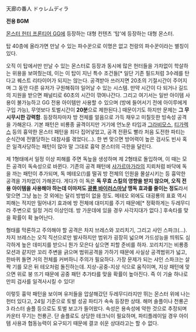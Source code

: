 天廊の番人 ドゥレムディラ

'''전용 BGM''' 
{{{#!html
<iframe width="344" height="70" src="//www.youtube.com/embed/ztDcxZ0TL-8" frameborder="0" allowfullscreen></iframe> }}}

[[몬스터 헌터 프론티어 GG]]에 등장하는 대형 컨텐츠 '탑'에 등장하는 대형 몬스터.

탑 40층에 올라가면 만날 수 있는 파수꾼으로 이명은 없고 천랑의 파수꾼이라는 별칭이 있다.

오직 이 탑에서만 만날 수 있는 몬스터로 등장과 동시에 많은 헌터들을 가차없이 학살하는 위용을 보여줬는데, 이는 이 탑이 지닌 특수 조건들[* 일단 기존 필드처럼 3수레를 탄다고 퀘스트 리타이어가 되지는 않는다. 공격받아 쓰러지면 20초의 기절시간이 주어지며 그 동안 다른 유저가 구원해줘야 일어날 수 있는 시스템. 만약 시간이 다 되거나 길드의 지원을 받으면 패널티로 60초의 시간이 깎여나간다. 그리고 여기서는 일반 아이템 사용이 불가능하고 GG 전용 아이템만 사용할 수 있으며 (방에 들어서기 전에 아이루에게 구입 가능), 무엇보다 토벌시간이 '''20분'''으로 제한된다.] 때문이기도 하지만 문제는 '''그 무시무시한 강력함'''. 등장하자마자 방 전체를 얼음으로 가득 채우고 미칠듯한 빙속성 공격을 가해온다. 기본 패턴은 비룡종 골격이지만 거기에 언노운 타입과 [[그라비모스]], [[티가렉스]] 등의 흉악한 몬스터 패턴을 죄다 집어넣었고, 공격 전환도 빨라 처음 도전한 파티는 순식간에 전멸당하는 대참사를 겪었다(...). 한 번 맞으면 방어력이 높은 검사도 빈사 혹은 일격사당하는 패턴이 많아 말 그대로 흉악 몬스터의 극한을 달린다.

제 1형태에서 일정 이상 피해를 주면 독늪을 생성하며 제 2형태로 돌입하며, 이 때는 모든 공격이 독속성으로 바뀐다. 기존의 공격 패턴에 [[샤가르마가라]]의 지뢰처럼 바닥에 독을 까는 패턴이 추가되며, 독 메테오(!)를 떨궈 방 전체의 인원을 몰살시키는 등 흉악한 공격을 가차없이 가해온다. 게다가 이 독은 '''독 무효 스킬의 영향을 받지 않으며, 오직 전용 아이템을 사용해야 하는데 이마저도 [[광룡 바이러스]]마냥 맹독 효과를 줄이는 정도'''라서 맞으면 그냥 눕는 것 외에는 달리 방법이 없을 정도. 메테오 외에도 대굉룡의 표효 역시 피해는 적지만 밀어내기 효과에 방 전체에 대미지를 주기 때문에[* 정확하게는 두레무디라 주변으로 일정 거리 이상인데. 방 가운데에 있을 경우 사각지대가 없다.] 후속타를 맞을 확률이 확 늘어난다. 

형태를 막론하고 주의해야 할 공격은 차지 브레스와 꼬리치기, 그리고 샤인 스파크(...). 차지 브레스는 오직 직선으로만 발사하지만 범위가 굉장히 넓으며 가드성능을 띄워도 심각하게 높은 데미지를 받으니 뭔가 모은다 싶으면 피할 준비를 하자. 꼬리치기는 비룡종 모션과 같지만 꼬리 주변을 긁으며 범위공격을 가하기 때문에 사실상 공격범위가 넓고, 한바퀴 돌면 거의 전체를 커버하니 주의가 필요하다. 가장 문제가 되는 샤인 스파크는 살짝 기를 모은 뒤 테오처럼 돌진하는데. 지상-공중-지상 식으로 움직이며, 지상 패턴에 맞으면 위로 붕 뜨기 때문에 공중 패턴 추가타를 맞을 확률이 높아진다. 즉 이 기술 하나로 만피 검사를 일격사시킬 수 있다!

이렇듯 흉악 패턴을 보이며 유저들을 압살해갔던 두레무디라지만 뛰는 몬스터 위에 나는 헌터 있다고, 24일 기준으로 토벌 성공 파티가 속속 등장한 상태. 해머 솔플이나 천룡곤 3 라스터 솔플 등으로도 토벌 보고가 들어왔다. 속성은 용속성에 약한 것으로 추정되며 카운터 무기는 천룡곤. 단 솔플로도 상당한 테크닉이 필요하며, 파티플레이일 경우 아이템 사용과 협동능력이 요구되기 때문에 결코 쉬운 상대라고는 할 수 없다.
